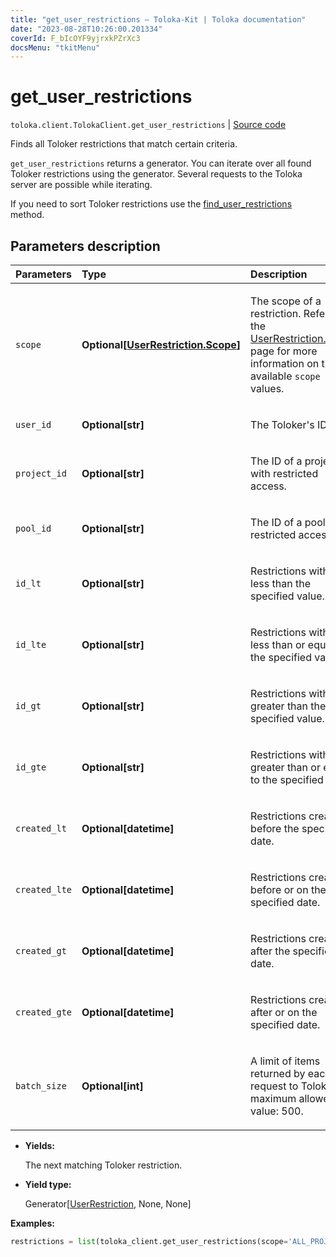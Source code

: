 ```yaml
---
title: "get_user_restrictions — Toloka-Kit | Toloka documentation"
date: "2023-08-28T10:26:00.201334"
coverId: F_bIcOYF9yjrxkPZrXc3
docsMenu: "tkitMenu"
---
```


# get_user_restrictions

`toloka.client.TolokaClient.get_user_restrictions` | [Source code](https://github.com/Toloka/toloka-kit/blob/v1.2.1/src/client/__init__.py#L3350)

Finds all Toloker restrictions that match certain criteria.

`get_user_restrictions` returns a generator. You can iterate over all found Toloker restrictions using the generator. Several requests to the Toloka server are possible while iterating.

If you need to sort Toloker restrictions use the [find_user_restrictions](/docs/toloka-kit/reference/toloka.client.TolokaClient.find_user_restrictions) method.

## Parameters description

| Parameters | Type | Description |
| :----------| :----| :-----------|
`scope`|**Optional\[[UserRestriction.Scope](/docs/toloka-kit/reference/toloka.client.user_restriction.UserRestriction.Scope)\]**|<p>The scope of a restriction. Refer to the [UserRestriction.Scope](/docs/toloka-kit/reference/toloka.client.user_restriction.UserRestriction.Scope) page for more information on the available `scope` values.</p>
`user_id`|**Optional\[str\]**|<p>The Toloker's ID.</p>
`project_id`|**Optional\[str\]**|<p>The ID of a project with restricted access.</p>
`pool_id`|**Optional\[str\]**|<p>The ID of a pool with restricted access.</p>
`id_lt`|**Optional\[str\]**|<p>Restrictions with IDs less than the specified value.</p>
`id_lte`|**Optional\[str\]**|<p>Restrictions with IDs less than or equal to the specified value.</p>
`id_gt`|**Optional\[str\]**|<p>Restrictions with IDs greater than the specified value.</p>
`id_gte`|**Optional\[str\]**|<p>Restrictions with IDs greater than or equal to the specified value.</p>
`created_lt`|**Optional\[datetime\]**|<p>Restrictions created before the specified date.</p>
`created_lte`|**Optional\[datetime\]**|<p>Restrictions created before or on the specified date.</p>
`created_gt`|**Optional\[datetime\]**|<p>Restrictions created after the specified date.</p>
`created_gte`|**Optional\[datetime\]**|<p>Restrictions created after or on the specified date.</p>
`batch_size`|**Optional\[int\]**|<p>A limit of items returned by each request to Toloka. The maximum allowed value: 500.</p>

* **Yields:**

  The next matching Toloker restriction.

* **Yield type:**

  Generator\[[UserRestriction](/docs/toloka-kit/reference/toloka.client.user_restriction.UserRestriction), None, None\]

**Examples:**

```python
restrictions = list(toloka_client.get_user_restrictions(scope='ALL_PROJECTS'))
```